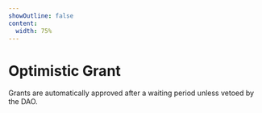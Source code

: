 ```yaml
---
showOutline: false
content:
  width: 75%
---
```


# Optimistic Grant

Grants are automatically approved after a waiting period unless vetoed by the DAO.

